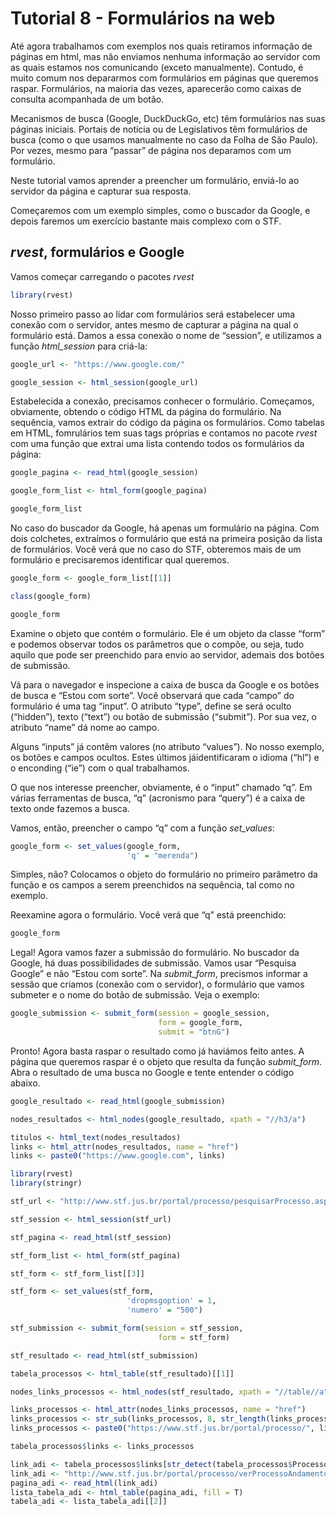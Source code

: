 # Tutorial 8 - Formulários na web

Até agora trabalhamos com exemplos nos quais retiramos informação de páginas em html, mas não enviamos nenhuma informação ao servidor com as quais estamos nos comunicando (exceto manualmente). Contudo, é muito comum nos depararmos com formulários em páginas que queremos raspar. Formulários, na maioria das vezes, aparecerão como caixas de consulta acompanhada de um botão.

Mecanismos de busca (Google, DuckDuckGo, etc) têm formulários nas suas páginas iniciais. Portais de notícia ou de Legislativos têm formulários de busca (como o que usamos manualmente no caso da Folha de São Paulo). Por vezes, mesmo para "passar" de página nos deparamos com um formulário.

Neste tutorial vamos aprender a preencher um formulário, enviá-lo ao servidor da página e capturar sua resposta.

Começaremos com um exemplo simples, como o buscador da Google, e depois faremos um exercício bastante mais complexo com o STF.

## _rvest_, formulários e Google 

Vamos começar carregando o pacotes _rvest_

```r
library(rvest)
```

Nosso primeiro passo ao lidar com formulários será estabelecer uma conexão com o servidor, antes mesmo de capturar a página na qual o formulário está. Damos a essa conexão o nome de "session", e utilizamos a função _html\_session_ para criá-la:

```r
google_url <- "https://www.google.com/"

google_session <- html_session(google_url)
```

Estabelecida a conexão, precisamos conhecer o formulário. Começamos, obviamente, obtendo o código HTML da página do formulário. Na sequência, vamos extrair do código da página os formulários. Como tabelas em HTML, fomrulários tem suas tags próprias e contamos no pacote _rvest_ com uma função que extrai uma lista contendo todos os formulários da página:

```r
google_pagina <- read_html(google_session)

google_form_list <- html_form(google_pagina)

google_form_list
```

No caso do buscador da Google, há apenas um formulário na página. Com dois colchetes, extraímos o formulário que está na primeira posição da lista de formulários. Você verá que no caso do STF, obteremos mais de um formulário e precisaremos identificar qual queremos.

```r
google_form <- google_form_list[[1]]

class(google_form)

google_form
```

Examine o objeto que contém o formulário. Ele é um objeto da classe "form" e podemos observar todos os parâmetros que o compõe, ou seja, tudo aquilo que pode ser preenchido para envio ao servidor, ademais dos botões de submissão.

Vá para o navegador e inspecione a caixa de busca da Google e os botões de busca e "Estou com sorte". Você observará que cada "campo" do formulário é uma tag "input". O atributo "type", define se será oculto ("hidden"), texto ("text") ou botão de submissão ("submit"). Por sua vez, o atributo "name" dá nome ao campo.

Alguns "inputs" já contêm valores (no atributo "values"). No nosso exemplo, os botões e campos ocultos. Estes últimos jáidentificaram o idioma ("hl") e o enconding ("ie") com o qual trabalhamos.

O que nos interesse preencher, obviamente, é o "input" chamado "q". Em várias ferramentas de busca, "q" (acronismo para "query") é a caixa de texto onde fazemos a busca.

Vamos, então, preencher o campo "q" com a função _set\_values_:

```r
google_form <- set_values(google_form,
                          'q' = "merenda")
```

Simples, não? Colocamos o objeto do formulário no primeiro parâmetro da função e os campos a serem preenchidos na sequência, tal como no exemplo.

Reexamine agora o formulário. Você verá que "q" está preenchido:

```r
google_form
```

Legal! Agora vamos fazer a submissão do formulário. No buscador da Google, há duas possibilidades de submissão. Vamos usar "Pesquisa Google" e não "Estou com sorte". Na _submit\_form_, precismos informar a sessão que criamos (conexão com o servidor), o formulário que vamos submeter e o nome do botão de submissão. Veja o exemplo: 

```r
google_submission <- submit_form(session = google_session, 
                                 form = google_form, 
                                 submit = "btnG")
```

Pronto! Agora basta raspar o resultado como já haviámos feito antes. A página que queremos raspar é o objeto que resulta da função _submit\_form_. Abra o resultado de uma busca no Google e tente entender o código abaixo.

```r
google_resultado <- read_html(google_submission)

nodes_resultados <- html_nodes(google_resultado, xpath = "//h3/a")

titulos <- html_text(nodes_resultados)
links <- html_attr(nodes_resultados, name = "href")
links <- paste0("https://www.google.com", links)
```


```r
library(rvest)
library(stringr)

stf_url <- "http://www.stf.jus.br/portal/processo/pesquisarProcesso.asp"

stf_session <- html_session(stf_url)

stf_pagina <- read_html(stf_session)

stf_form_list <- html_form(stf_pagina)

stf_form <- stf_form_list[[3]]

stf_form <- set_values(stf_form,
                          'dropmsgoption' = 1,
                          'numero' = "500")

stf_submission <- submit_form(session = stf_session, 
                                 form = stf_form)

stf_resultado <- read_html(stf_submission)

tabela_processos <- html_table(stf_resultado)[[1]]

nodes_links_processos <- html_nodes(stf_resultado, xpath = "//table//a")

links_processos <- html_attr(nodes_links_processos, name = "href")
links_processos <- str_sub(links_processos, 8, str_length(links_processos))
links_processos <- paste0("https://www.stf.jus.br/portal/processo/", links_processos)

tabela_processos$links <- links_processos

link_adi <- tabela_processos$links[str_detect(tabela_processos$Processo, "ADI")]
link_adi <- "http://www.stf.jus.br/portal/processo/verProcessoAndamento.asp?incidente=4425942"
pagina_adi <- read_html(link_adi)
lista_tabela_adi <- html_table(pagina_adi, fill = T)
tabela_adi <- lista_tabela_adi[[2]]
```

